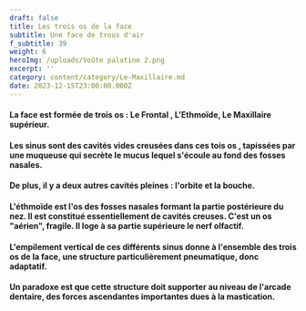 ```yaml
---
draft: false
title: Les trois os de la face
subtitle: Une face de trous d'air
f_subtitle: 39
weight: 6
heroImg: /uploads/Voûte palatine 2.png
excerpt: ''
category: content/category/Le-Maxillaire.md
date: 2023-12-15T23:00:00.000Z
---
```


#### La face est formée de trois os : Le Frontal , L'Ethmoïde, Le Maxillaire supérieur.

<Space height={5} />

#### Les sinus sont des cavités vides creusées dans ces tois os , tapissées par une muqueuse qui secrète le mucus lequel s'écoule au fond des fosses nasales.

<Space height={10} />

#### De plus, il y a deux autres cavités pleines : l'orbite et la bouche.

<Space height={15} />

#### L'éthmoïde est l'os des fosses nasales formant la partie postérieure du nez. Il est constitué essentiellement de cavités creuses. C'est un os "aérien", fragile. Il loge à sa partie supérieure le nerf olfactif.

<Space height={15} />

#### L'empilement vertical de ces différents sinus donne à l'ensemble des trois os de la face, une structure particulièrement **pneumatique**, donc adaptatif.

<Space height={15} />

#### Un paradoxe est que cette structure doit supporter au niveau de l'arcade dentaire, des **forces ascendantes** importantes dues à la mastication.
